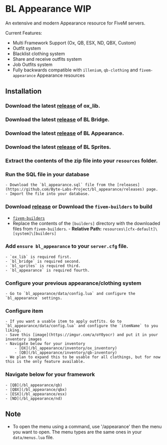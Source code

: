 
# BL Appearance WIP

An extensive and modern Appearance resource for FiveM servers.

Current Features:
- Multi Framework Support (Ox, QB, ESX, ND, QBX, Custom)
- Outfit system
- Blacklist clothing system
- Share and receive outfits system
- Job Outfits system
- Fully backwards compatible with `illenium`, `qb-clothing` and `fivem-appearance` Appearance resources

<ResourceLinks repo="https://github.com/Byte-Labs-Project/bl_appearance" />

## Installation

<Steps>

### Download the latest [release](https://github.com/overextended/ox_lib/releases) of ox_lib.

### Download the latest [release](https://github.com/Byte-Labs-Project/bl_bridge) of BL Bridge.

### Download the latest [release](https://github.com/Byte-Labs-Project/bl_appearance/releases) of BL Appearance.

### Download the latest [release](https://github.com/Byte-Labs-Project/bl_sprites) of BL Sprites.

### Extract the contents of the zip file into your `resources` folder.

### Run the SQL file in your database
    - Download the `bl_appearance.sql` file from the [releases](https://github.com/Byte-Labs-Project/bl_appearance/releases) page.
    - Import the file into your database.


### Download [release](https://github.com/Byte-Labs-Studio/bl_appearance/releases/latest) or Download the `fivem-builders` to build
   - [`fivem-builders`](https://github.com/Z3rio/fivem-builders)
   - Replace the contents of the `[builders]` directory with the downloaded files from `fivem-builders`.
    - **Relative Path:** `resources\[cfx-default]\[system]\[builders]`

### Add `ensure bl_appearance` to your `server.cfg` file.
    - `ox_lib` is required first.
    - `bl_bridge` is required second.
    - `bl_sprites` is required third.
    - `bl_appearance` is required fourth.

### Configure your previous appearance/clothing system
    - Go to `bl_appearance/data/config.lua` and configure the `bl_appearance` settings.

### Configure item
    - If you want a usable item to apply outfits. Go to `bl_appearance/data/config.lua` and configure the `itemName` to you liking.
    - Save this [image](https://imgur.com/a/oY0yocr) and put it in your inventory images 
    - Navigate below for your inventory
        - [OX](/bl_appearance/inventory/ox_inventory)
        - [QB](/bl_appearance/inventory/qb-inventory)
    - We plan to expand this to be usable for all clothings, but for now this is the only feature available.

### Navigate below for your framework
    - [QB](/bl_appearance/qb)
    - [QBX](/bl_appearance/qbx)
    - [ESX](/bl_appearance/esx)
    - [ND](/bl_appearance/nd)


</Steps>


## Note
- To open the menu using a command, use '/appearance' then the menu you want to open. The menu types are the same ones in your `data/menus.lua` file.
